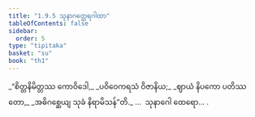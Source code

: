 ```yaml
---
title: "1.9.5 သုနာဂတ္ထေရဂါထာ"
tableOfContents: false
sidebar:
  order: 5
type: "tipitaka"
basket: "su"
book: "th1"
---
```



<DynamicBreadcrumb />

<Division number="85" book="th1" e="ch" v="19" p="20">

<Paragraph number="191" type="verses" book="th1">
_“စိတ္တနိမိတ္တဿ ကောဝိဒေါ,_  
_ပဝိဝေကရသံ ဝိဇာနိယ;_  
_ဈာယံ နိပကော ပတိဿတော,_  
_အဓိဂစ္ဆေယျ သုခံ နိရာမိသန်”တိ._  


</Paragraph>
</Division>

<Paragraph number="192" type="center" book="th1">
…  သုနာဂေါ ထေရော… .
</Paragraph>